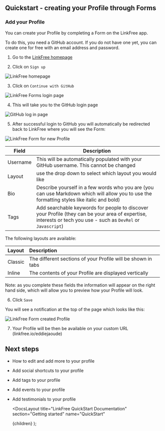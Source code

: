 
## Quickstart - creating your Profile through Forms

### Add your Profile

You can create your Profile by completing a Form on the LinkFree app.

To do this, you need a GitHub account. If you do not have one yet, you can create one for free with an email address and password.

1. Go to the [LinkFree homepage](https://linkfree.io/)

2. Click on `Sign up`

![LinkFree homepage](https://github.com/EddieHubCommunity/LinkFree/assets/82668196/ce980ed7-ad4d-42c0-886c-447a2e2ab936)

3. Click on `Continue with GitHub`

![LinkFree Forms login page](https://github.com/EddieHubCommunity/LinkFree/assets/82668196/fdea7aa5-186f-4890-a6f0-54cd33b7bd7b)

4. This will take you to the GitHub login page

![GitHub log in page](https://github.com/EddieHubCommunity/LinkFree/assets/82668196/d9ecab04-150f-403c-92be-16451812751d)

5. After successful login to GitHub you will automatically be redirected back to LinkFree where you will see the Form:

![LinkFree Form for new Profile](https://github.com/EddieHubCommunity/LinkFree/assets/82668196/eaffc958-faff-4d4d-9ab9-1ed7fc9c7d39)

| Field    | Description                                                                                                                                                    |
| -------- | -------------------------------------------------------------------------------------------------------------------------------------------------------------- |
| Username | This will be automatically populated with your GitHub username. This cannot be changed                                                                         |
| Layout   | use the drop down to select which layout you would like                                                                                                        |
| Bio      | Describe yourself in a few words who you are (you can use Markdown which will allow you to use the formatting styles like italic and bold)                     |
| Tags     | Add searchable keywords for people to discover your Profile (they can be your area of expertise, interests or tech you use - such as `DevRel` or `Javascript`) |

The following layouts are available:

| Layout  | Description                                                  |
| :------ | :----------------------------------------------------------- |
| Classic | The different sections of your Profile will be shown in tabs |
| Inline  | The contents of your Profile are displayed vertically        |

Note: as you complete these fields the information will appear on the right hand side, which will allow you to preview how your Profile will look.

6. Click `Save`

You will see a notification at the top of the page which looks like this:

![LinkFree Form created Profile](https://github.com/EddieHubCommunity/LinkFree/assets/82668196/8a14efae-3867-4304-b12f-ede862c24478)

7. Your Profile will be then be available on your custom URL (linkfree.io/eddiejaoude)

## Next steps

- How to <Link href="/docs/how-to-guides/editing-forms">edit and add more</Link> to your profile
- Add <Link href="/docs/how-to-guides/socials-shortcuts-forms">social shortcuts</Link> to your profile
- Add <Link href="/docs/how-to-guides/tags-forms">tags</Link> to your profile
- Add <Link href="/docs/how-to-guides/events-forms">events</Link> to your profile
- Add <Link href="/docs/how-to-guides/testimonials-forms">testimonials</Link> to your profile

  <DocsLayout
    title="LinkFree QuickStart Documentation"
    section="Getting started"
    name="QuickStart"
  >
    {children}
  </DocsLayout>
);
